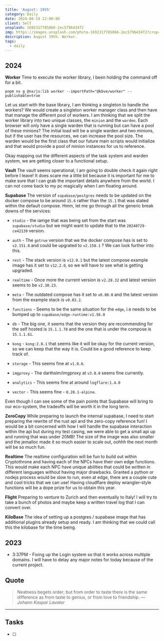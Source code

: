 ```yaml
---
title: 'August: 19th'
category: Daily
date: 2024-08-19 12:00:00
client: Self
unsplash: 1692317785860-2ec5796434f2
img: https://images.unsplash.com/photo-1692317785860-2ec5796434f2?crop=entropy&cs=srgb&fm=jpg&ixid=MnwzNjM5Nzd8MHwxfHJhbmRvbXx8fHx8fHx8fDE2ODE3NDg2ODY&ixlib=rb-4.0.3&q=85
description: August 19th. Worker.
tags:
  - daily
---
```



## 2024

**Worker**
Time to execute the worker library, I been holding the command off for a bit.

```shell 
pnpm nx g @nx/js:lib worker --importPath="@kbve/worker" --publishable=true
```

Let us start with the base library, I am thinking a singleton to handle the workers?
We would create a singleton worker manager class and then have that manage the different pool of workers.
I am thinking that we split the worker library into two unique classes, the `minion` and the `warden`.
Each browser will only have a single warden that is running but can have a pool of these minions?
The initial load will be a single warden and two minions, but if the user has the resources, we can increase the pool size.
The warden would be the first class that our future main scripts would initialize and that would provide a pool of minion instances for us to reference.

Okay mapping out the different aspects of the task system and warden system, we are getting closer to a functional setup.

**Vault**
The vault seems operational, I am going to double check it again right before I leave!
It does scare me a little bit because it is important for me to make sure that I can grab the important details anywhere from the world.
I can not come back to my pc magically when I am floating around.


**Supabase**
The version of `supabase/postgres` needs to be updated on the docker compose to be around `15.6` rather than the `15.1` that was stated within the default compose.
Hmm, let me go through all the generic break downs of the services:

- `studio` - the iamge that was being set from the start was `supabase/studio` but we might want to update that to the `20240729-ce42139` version.
- `auth` - The `gotrue` version that we the docker compose has is set to `v2.151.0` and could be upgrated to `v2.158.1` ? We can look further into this.
- `rest` - The stack version is `v12.0.1` but the latest compose example image has it set to `v12.2.0`, so we will have to see what is getting upgraded.
- `realtime` - Once more the current version is `v2.28.32` and latest version seems to be `v2.30.23`.
- `meta` - The outdated compose has it set to `v0.80.0` and the latest version from the example stack is `v0.83.2`.
- `functions` - Seems to be the same situation for the `edge`, i.e needs to be bumped up to `supabase/edge-runtime:v1.56.0`
- `db` - The big one, it seems that the version they are recommending for the self hosted is `15.1.1.78` and the one that is under the compose is `15.1.1.61`.


- `kong` - `kong:2.8.1` that seems like it will be okay for the current version, so we can keep that the way it is. Could be a good reference to keep track of.
- `storage` - This seems fine at `v1.0.6`.
- `imgproxy` - The darthsim/imgproxy at `v3.8.0` seems fine currently.
- `analytics` - This seems fine at around `logflare:1.4.0`
- `vector` - This seems fine - `0.28.1-alpine`.

Even though I can see some of the pain points that Supabase will bring to our eco-system, the tradeoffs will be worth it in the long term.

**ZeroCopy**
While preparing to launch the internal supabase, I need to start preparing the rewrite of the rust api and the zero-copy reference fun!
I would be a bit concerned with how I will handle the supabase interaction within the api but during my test casing, we were able to get a small api up and running that was under 20MB!
The size of the image was also smaller and the jemalloc made it so much easier to scale out, oohhh the next month will be so much fun.

**Realtime**
The realtime configuration will be fun to build out within Cryptothrone and having each of the NPCs have their own edge functions.
This would make each NPC have unique abilities that could be written in different languages without having major drawbacks.
Granted a python or nodejs process would be slow to run, even at edge, there are a couple cute and cool tricks that we can use!
Having cloudflare deploy wrangler-style functions will be a dope prize for us to obtain this year.

**Flight**
Preparing to venture to Zurich and then eventually to Italy!
I will try to take a bunch of photos and maybe keep a written travel log that I can convert over.

**KiloBase**
The idea of setting up a postgres / supabase image that has additional plugins already setup and ready.
I am thinking that we could call this the kilobase for the time being.


## 2023

- 3:37PM - Fixing up the Login system so that it works across multiple domains. I will have to delay any major notes for today because of the current project.


## Quote

> Neatness begets order; but from order to taste there is the same difference as from taste to genius, or from love to friendship.
> — <cite>Johann Kaspar Lavater</cite>

---

## Tasks

- [ ]
